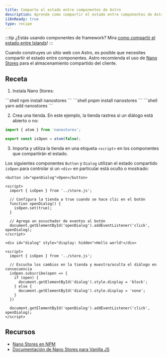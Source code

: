 ```yaml
---
title: Comparte el estado entre componentes de Astro
description: Aprende como compartir el estado entre componentes de Astro con Nano Stores.
i18nReady: true
type: recipe
---
```



:::tip
¿Estás usando componentes de framework? Mira [como compartir el estado entre Islands](/es/core-concepts/sharing-state/)!
:::

Cuando construyes un sitio web con Astro, es posible que necesites compartir el estado entre componentes. Astro recomienda el uso de [Nano Stores](https://github.com/nanostores/nanostores) para el almacenamiento compartido del cliente.

## Receta

1. Instala Nano Stores:

  <PackageManagerTabs>
    <Fragment slot="npm">
    ```shell
    npm install nanostores
    ```
    </Fragment>
    <Fragment slot="pnpm">
    ```shell
    pnpm install nanostores
    ```
    </Fragment>
    <Fragment slot="yarn">
    ```shell
    yarn add nanostores
    ```
    </Fragment>
  </PackageManagerTabs>

2. Crea una tienda. En este ejemplo, la tienda rastrea si un diálogo está abierto o no:

  ```ts title="src/store.js"
  import { atom } from 'nanostores';

  export const isOpen = atom(false);
  ```

3. Importa y utiliza la tienda en una etiqueta `<script>` en los componentes que compartirán el estado.

Los siguientes componentes `Button` y `Dialog`  utilizan el estado compartido `isOpen` para controlar si un `<div>` en particular está oculto o mostrado:

  ```astro title="src/components/Button.astro"
  <button id="openDialog">Open</button>

  <script>
    import { isOpen } from '../store.js';
    
    // Configura la tienda a true cuando se hace clic en el botón
    function openDialog() {
      isOpen.set(true);
    }

    // Agrega un escuchador de eventos al botón
    document.getElementById('openDialog').addEventListener('click', openDialog);
  </script>
  ```

  ```astro title="src/components/Dialog.astro"
  <div id="dialog" style="display: hidden">Hello world!</div>

  <script>
    import { isOpen } from '../store.js';

    // Escucha los cambios en la tienda y muestra/oculta el diálogo en consecuencia
    isOpen.subscribe(open => {
      if (open) {
        document.getElementById('dialog').style.display = 'block';
      } else {
        document.getElementById('dialog').style.display = 'none';
      }
    })

    document.getElementById('openDialog').addEventListener('click', openDialog);
  </script>
  ```

## Recursos 

- [Nano Stores en NPM](https://www.npmjs.com/package/nanostores)
- [Documentación de Nano Stores para Vanilla JS](https://github.com/nanostores/nanostores#vanilla-js)
